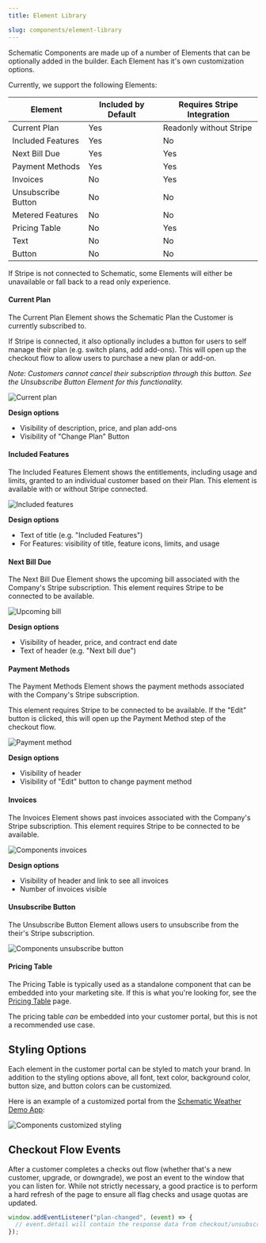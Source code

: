 ```yaml
---
title: Element Library

slug: components/element-library
---
```


Schematic Components are made up of a number of Elements that can be optionally added in the builder. Each Element has it's own customization options.

Currently, we support the following Elements:

| Element | Included by Default | Requires Stripe Integration |
| --- | --- | --- |
| Current Plan | Yes | Readonly without Stripe |
| Included Features | Yes | No |
| Next Bill Due | Yes | Yes |
| Payment Methods | Yes | Yes |
| Invoices | No | Yes |
| Unsubscribe Button | No | No |
| Metered Features | No | No |
| Pricing Table | No | Yes |
| Text | No | No |
| Button | No | No |

If Stripe is not connected to Schematic, some Elements will either be unavailable or fall back to a read only experience.

#### Current Plan

The Current Plan Element shows the Schematic Plan the Customer is currently subscribed to. 

If Stripe is connected, it also optionally includes a button for users to self manage their plan (e.g. switch plans, add add-ons). This will open up the checkout flow to allow users to purchase a new plan or add-on.

*Note: Customers cannot cancel their subscription through this button. See the Unsubscribe Button Element for this functionality.*

![Current plan](../../assets/images/components/components-current-plan.png)

**Design options**
- Visibility of description, price, and plan add-ons 
- Visibility of "Change Plan" Button

#### Included Features

The Included Features Element shows the entitlements, including usage and limits, granted to an individual customer based on their Plan. This element is available with or without Stripe connected.

![Included features](../../assets/images/components/components-included-features.png)

**Design options**
- Text of title (e.g. "Included Features")
- For Features: visibility of title, feature icons, limits, and usage

#### Next Bill Due

The Next Bill Due Element shows the upcoming bill associated with the Company's Stripe subscription. This element requires Stripe to be connected to be available.

![Upcoming bill](../../assets/images/components/components-upcoming-bill.png)

**Design options**
- Visibility of header, price, and contract end date
- Text of header (e.g. "Next bill due")

#### Payment Methods

The Payment Methods Element shows the payment methods associated with the Company's Stripe subscription. 

This element requires Stripe to be connected to be available. If the "Edit" button is clicked, this will open up the Payment Method step of the checkout flow.

![Payment method](../../assets/images/components/components-payment-method.png)

**Design options**
- Visibility of header
- Visibility of "Edit" button to change payment method

#### Invoices

The Invoices Element shows past invoices associated with the Company's Stripe subscription. This element requires Stripe to be connected to be available.

![Components invoices](../../assets/images/components/components-invoices.png)

**Design options**
- Visibility of header and link to see all invoices
- Number of invoices visible

#### Unsubscribe Button

The Unsubscribe Button Element allows users to unsubscribe from the their's Stripe subscription.

![Components unsubscribe button](../../assets/images/components/components-unsubscribe-button.png)

#### Pricing Table

The Pricing Table is typically used as a standalone component that can be embedded into your marketing site. If this is what you're looking for, see the [Pricing Table](/components/pricing-table) page.

The pricing table _can_ be embedded into your customer portal, but this is not a recommended use case.

## Styling Options

Each element in the customer portal can be styled to match your brand. In addition to the styling options above, all font, text color, background color, button size, and button colors can be customized. 

Here is an example of a customized portal from the [Schematic Weather Demo App](https://schematic-next-example.vercel.app/):

![Components customized styling](../../assets/images/components/components-customization.png)

## Checkout Flow Events

After a customer completes a checks out flow (whether that's a new customer, upgrade, or downgrade), we post an event to the window that you can listen for. While not strictly necessary, a good practice is to perform a hard refresh of the page to ensure all flag checks and usage quotas are updated.

```javascript
window.addEventListener("plan-changed", (event) => {
  // event.detail will contain the response data from checkout/unsubscribe
});
```
